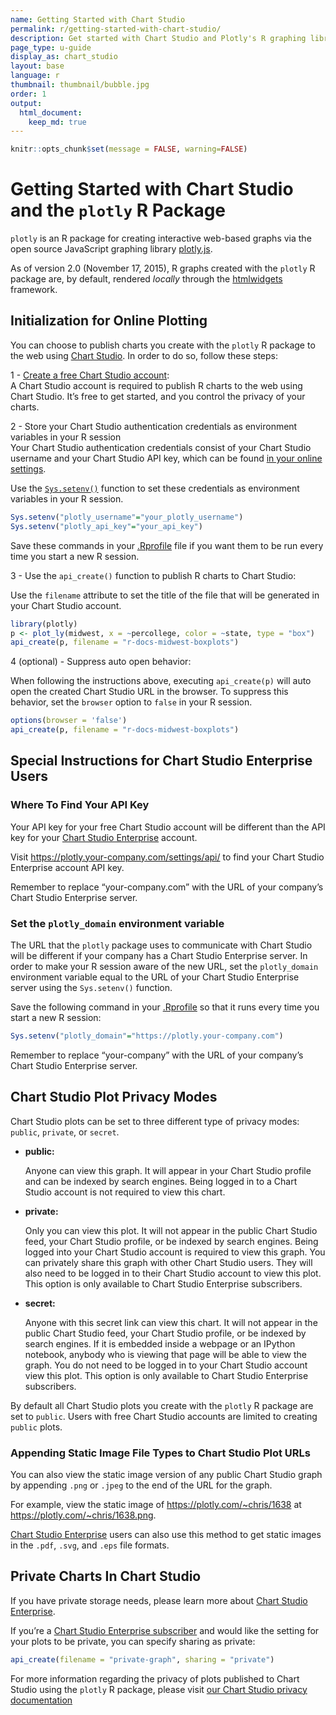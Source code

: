 ```yaml
---
name: Getting Started with Chart Studio
permalink: r/getting-started-with-chart-studio/
description: Get started with Chart Studio and Plotly's R graphing library.
page_type: u-guide
display_as: chart_studio
layout: base
language: r
thumbnail: thumbnail/bubble.jpg
order: 1
output:
  html_document:
    keep_md: true
---
```


```r
knitr::opts_chunk$set(message = FALSE, warning=FALSE)
```

# Getting Started with Chart Studio and the `plotly` R Package

`plotly` is an R package for creating interactive web-based graphs via the open source JavaScript graphing library [plotly.js](http://plot.ly/javascript). 

As of version 2.0 (November 17, 2015), R graphs created with the `plotly` R package are, by default, rendered *locally* through the [htmlwidgets](http://www.htmlwidgets.org/) framework.

## Initialization for Online Plotting

You can choose to publish charts you create with the `plotly` R package to the web using [Chart Studio](https://plotly.com/online-chart-maker). In order to do so, follow these steps:

1 - [Create a free Chart Studio account](https://plotly.com/api_signup):<br>
A Chart Studio account is required to publish R charts to the web using Chart Studio. It's free to get started, and you control the privacy of your charts.

2 - Store your Chart Studio authentication credentials as environment variables in your R session<br>
Your Chart Studio authentication credentials consist of your Chart Studio username and your Chart Studio API key, which can be found [in your online settings](https://plotly.com/settings/api). 

Use the [`Sys.setenv()`](https://www.rdocumentation.org/packages/base/versions/3.6.2/topics/Sys.setenv) function to set these credentials as environment variables in your R session.

```r
Sys.setenv("plotly_username"="your_plotly_username")
Sys.setenv("plotly_api_key"="your_api_key")
```

Save these commands in your [.Rprofile](http://www.statmethods.net/interface/customizing.html) file if you want them to be run every time you start a new R session.

3 - Use the `api_create()` function to publish R charts to Chart Studio:

Use the `filename` attribute to set the title of the file that will be generated in your Chart Studio account.

```r
library(plotly)
p <- plot_ly(midwest, x = ~percollege, color = ~state, type = "box")
api_create(p, filename = "r-docs-midwest-boxplots")
```

4 (optional) - Suppress auto open behavior:

When following the instructions above, executing `api_create(p)` will auto open the created Chart Studio URL in the browser. To suppress this behavior, set the `browser` option to `false` in your R session.

```r
options(browser = 'false')
api_create(p, filename = "r-docs-midwest-boxplots")
```

## Special Instructions for Chart Studio Enterprise Users

### Where To Find Your API Key

Your API key for your free Chart Studio account will be different than the API key for your [Chart Studio Enterprise](https://plotly.com/product/enterprise/) account. 

Visit <https://plotly.your-company.com/settings/api/> to find your Chart Studio Enterprise account API key. 

Remember to replace "your-company.com" with the URL of your company's Chart Studio Enterprise server.

### Set the `plotly_domain` environment variable

The URL that the `plotly` package uses to communicate with Chart Studio will be different if your company has a Chart Studio Enterprise server. In order to make your R session aware of the new URL, set the `plotly_domain` environment variable equal to the URL of your Chart Studio Enterprise server using the `Sys.setenv()` function. 

Save the following command in your [.Rprofile](http://www.statmethods.net/interface/customizing.html) so that it runs every time you start a new R session:

```r
Sys.setenv("plotly_domain"="https://plotly.your-company.com")
```

Remember to replace "your-company" with the URL of your company's Chart Studio Enterprise server.

## Chart Studio Plot Privacy Modes

Chart Studio plots can be set to three different type of privacy modes: `public`, `private`, or `secret`.

* **public:**

     Anyone can view this graph. 
     It will appear in your Chart Studio profile and can be indexed by search engines. 
     Being logged in to a Chart Studio account is not required to view this chart.

* **private:**

     Only you can view this plot. 
     It will not appear in the public Chart Studio feed, your Chart Studio profile, or be indexed by search engines. 
     Being logged into your Chart Studio account is required to view this graph. 
     You can privately share this graph with other Chart Studio users. They will also need to be logged in to their Chart Studio account to view this plot. 
     This option is only available to Chart Studio Enterprise subscribers.

* **secret:**

     Anyone with this secret link can view this chart. 
     It will not appear in the public Chart Studio feed, your Chart Studio profile, or be indexed by search engines. 
     If it is embedded inside a webpage or an IPython notebook, anybody who is viewing that page will be able to view the graph. 
     You do not need to be logged in to your Chart Studio account view this plot. 
     This option is only available to Chart Studio Enterprise subscribers.

By default all Chart Studio plots you create with the `plotly` R package are set to `public`. Users with free Chart Studio accounts are limited to creating `public` plots. 

### Appending Static Image File Types to Chart Studio Plot URLs

You can also view the static image version of any public Chart Studio graph by appending `.png` or `.jpeg` to the end of the URL for the graph. 

For example, view the static image of <https://plotly.com/~chris/1638> at <https://plotly.com/~chris/1638.png>. 

[Chart Studio Enterprise](https://plotly.com/online_chart_maker) users can also use this method to get static images in the `.pdf`, `.svg`, and `.eps` file formats. 

## Private Charts In Chart Studio

If you have private storage needs, please learn more about [Chart Studio Enterprise](https://plotly.com/online-chart-maker/). 

If you're a [Chart Studio Enterprise subscriber](https://plotly.com/settings/subscription/?modal=true&utm_source=api-docs&utm_medium=support-oss) and would like the setting for your plots to be private, you can specify sharing as private:

```r
api_create(filename = "private-graph", sharing = "private")
```
For more information regarding the privacy of plots published to Chart Studio using the `plotly` R package, please visit [our Chart Studio privacy documentation](https://plotly.com/r/privacy/)
